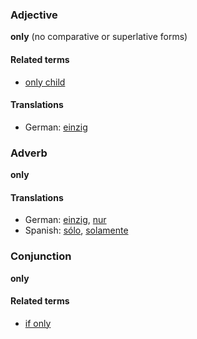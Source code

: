 ===Adjective===
'''only''' (no comparative or superlative forms)

====Related terms====
*[[only child]]

====Translations====
*German: [[einzig]]

===Adverb===
'''only'''

====Translations====
*German: [[einzig]], [[nur]]
*Spanish: [[sólo]], [[solamente]]

===Conjunction===
'''only'''

====Related terms====
*[[if only]]